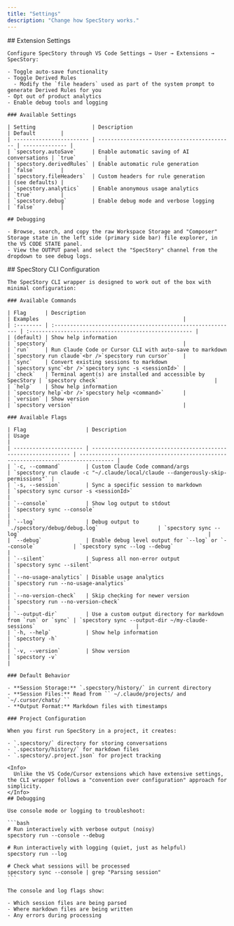 ```yaml
---
title: "Settings"
description: "Change how SpecStory works."
---
```


<Tabs>
  <Tab title="Cursor + VSCode">
    ## Extension Settings

    Configure SpecStory through VS Code Settings → User → Extensions → SpecStory:

    - Toggle auto-save functionality
    - Toggle Derived Rules
      - Modify the `file headers` used as part of the system prompt to generate Derived Rules for you
    - Opt out of product analytics
    - Enable debug tools and logging

    ### Available Settings

    | Setting                  | Description                                 | Default        |
    | ------------------------ | ------------------------------------------- | -------------- |
    | `specstory.autoSave`     | Enable automatic saving of AI conversations | `true`         |
    | `specstory.derivedRules` | Enable automatic rule generation            | `false`        |
    | `specstory.fileHeaders`  | Custom headers for rule generation          | (see defaults) |
    | `specstory.analytics`    | Enable anonymous usage analytics            | `true`         |
    | `specstory.debug`        | Enable debug mode and verbose logging       | `false`        |

    ## Debugging

    - Browse, search, and copy the raw Workspace Storage and "Composer" Storage state in the left side (primary side bar) file explorer, in the VS CODE STATE panel.
    - View the OUTPUT panel and select the "SpecStory" channel from the dropdown to see debug logs.
  </Tab>
  <Tab title="Claude Code + Cursor CLI">
    ## SpecStory CLI Configuration

    The SpecStory CLI wrapper is designed to work out of the box with minimal configuration:

    ### Available Commands

    | Flag      | Description                                                 | Examples                                              |
    | :-------- | :---------------------------------------------------------- | :---------------------------------------------------- |
    | (default) | Show help information                                       | `specstory`                                           |
    | `run`     | Run Claude Code or Cursor CLI with auto-save to markdown    | `specstory run claude`<br />`specstory run cursor`    |
    | `sync`    | Convert existing sessions to markdown                       | `specstory sync`<br />`specstory sync -s <sessionId>` |
    | `check`   | Terminal agent(s) are installed and accessible by SpecStory | `specstory check`                                     |
    | `help`    | Show help information                                       | `specstory help`<br />`specstory help <command>`      |
    | `version` | Show version                                                | `specstory version`                                   |

    ### Available Flags

    | Flag                   | Description                                                     | Usage                                                                             |
    | ---------------------- | --------------------------------------------------------------- | --------------------------------------------------------------------------------- |
    | `-c, --command`        | Custom Claude Code command/args                                 | `specstory run claude -c "~/.claude/local/claude --dangerously-skip-permissions"` |
    | `-s, --session`        | Sync a specific session to markdown                             | `specstory sync cursor -s <sessionId>`                                            |
    | `--console`            | Show log output to stdout                                       | `specstory sync --console`                                                        |
    | `--log`                | Debug output to `./specstory/debug/debug.log`                   | `specstory sync --log`                                                            |
    | `--debug`              | Enable debug level output for `--log` or `--console`            | `specstory sync --log --debug`                                                    |
    | `--silent`             | Supress all non-error output                                    | `specstory sync --silent`                                                         |
    | `--no-usage-analytics` | Disable usage analytics                                         | `specstory run --no-usage-analytics`                                              |
    | `--no-version-check`   | Skip checking for newer version                                 | `specstory run --no-version-check`                                                |
    | `--output-dir`         | Use a custom output directory for markdown from `run` or `sync` | `specstory sync --output-dir ~/my-claude-sessions`                                |
    | `-h, --help`           | Show help information                                           | `specstory -h`                                                                    |
    | `-v, --version`        | Show version                                                    | `specstory -v`                                                                    |

    ### Default Behavior

    - **Session Storage:** `.specstory/history/` in current directory
    - **Session Files:** Read from `` ~/.claude/projects/ and `~/.cursor/chats/ ``
    - **Output Format:** Markdown files with timestamps

    ### Project Configuration

    When you first run SpecStory in a project, it creates:

    - `.specstory/` directory for storing conversations
    - `.specstory/history/` for markdown files
    - `.specstory/.project.json` for project tracking

    <Info>
      Unlike the VS Code/Cursor extensions which have extensive settings, the CLI wrapper follows a "convention over configuration" approach for simplicity.
    </Info>
    ## Debugging

    Use console mode or logging to troubleshoot:

    ```bash
    # Run interactively with verbose output (noisy)
    specstory run --console --debug
    
    # Run interactively with logging (quiet, just as helpful)
    specstory run --log
    
    # Check what sessions will be processed
    specstory sync --console | grep "Parsing session"
    ```

    The console and log flags show:

    - Which session files are being parsed
    - Where markdown files are being written
    - Any errors during processing
  </Tab>
</Tabs>